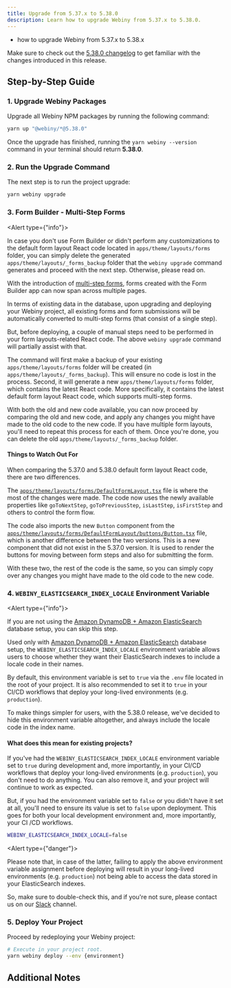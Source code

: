 ```yaml
---
title: Upgrade from 5.37.x to 5.38.0
description: Learn how to upgrade Webiny from 5.37.x to 5.38.0.
---
```



<Alert type="success" title="What you’ll learn">

- how to upgrade Webiny from 5.37.x to 5.38.x

</Alert>

<Alert type="info">

Make sure to check out the [5.38.0 changelog](/docs/{version}/release-notes/5.38.0/changelog) to get familiar with the changes introduced in this
release.

</Alert>

## Step-by-Step Guide

### 1. Upgrade Webiny Packages

Upgrade all Webiny NPM packages by running the following command:

```bash
yarn up "@webiny/*@5.38.0"
```

Once the upgrade has finished, running the `yarn webiny --version` command in your terminal should return **5.38.0**.

### 2. Run the Upgrade Command

The next step is to run the project upgrade:

```bash
yarn webiny upgrade
```

### 3. Form Builder - Multi-Step Forms

<Alert type={"info"}>

  In case you don't use Form Builder or didn't perform any customizations to the default form layout React code located in `apps/theme/layouts/forms` folder, you can simply delete the generated `apps/theme/layouts/_forms_backup` folder that the `webiny upgrade` command generates and proceed with the next step. Otherwise, please read on.

</Alert>

With the introduction of [multi-step forms](/docs/release-notes/5.38.0/changelog#multi-step-forms), forms created with the Form Builder app can now span across multiple pages.

In terms of existing data in the database, upon upgrading and deploying your Webiny project, all existing forms and form submissions will be automatically converted to multi-step forms (that consist of a single step).

But, before deploying, a couple of manual steps need to be performed in your form layouts-related React code. The above `webiny upgrade` command will partially assist with that. 

The command will first make a backup of your existing `apps/theme/layouts/forms` folder will be created (in `apps/theme/layouts/_forms_backup`). This will ensure no code is lost in the process. Second, it will generate a new `apps/theme/layouts/forms` folder, which contains the latest React code. More specifically, it contains the latest default form layout React code, which supports multi-step forms.

With both the old and new code available, you can now proceed by comparing the old and new code, and apply any changes you might have made to the old code to the new code. If you have multiple form layouts, you'll need to repeat this process for each of them. Once you're done, you can delete the old `apps/theme/layouts/_forms_backup` folder.

#### Things to Watch Out For

When comparing the 5.37.0 and 5.38.0 default form layout React code, there are two differences.

The [`apps/theme/layouts/forms/DefaultFormLayout.tsx`](https://github.com/webiny/webiny-js/blob/next/packages/cwp-template-aws/template/common/apps/theme/layouts/forms/DefaultFormLayout.tsx) file is where the most of the changes were made. The code now uses the newly available properties like `goToNextStep`, `goToPreviousStep`, `isLastStep`, `isFirstStep` and others to control the form flow.

The code also imports the new `Button` component from the [`apps/theme/layouts/forms/DefaultFormLayout/buttons/Button.tsx`](https://github.com/webiny/webiny-js/blob/next/packages/cwp-template-aws/template/common/apps/theme/layouts/forms/DefaultFormLayout/buttons/Button.tsx) file, which is another difference between the two versions. This is a new component that did not exist in the 5.37.0 version. It is used to render the buttons for moving between form steps and also for submitting the form.

With these two, the rest of the code is the same, so you can simply copy over any changes you might have made to the old code to the new code. 

### 4. `WEBINY_ELASTICSEARCH_INDEX_LOCALE` Environment Variable

<Alert type={"info"}>

  If you are not using the [Amazon DynamoDB + Amazon ElasticSearch](docs/architecture/introduction#different-database-setups) database setup, you can skip this step.

</Alert>

Used only with [Amazon DynamoDB + Amazon ElasticSearch](docs/architecture/introduction#different-database-setups) database setup, the `WEBINY_ELASTICSEARCH_INDEX_LOCALE` environment variable allows users to choose whether they want their ElasticSearch indexes to include a locale code in their names. 

By default, this environment variable is set to `true` via the `.env` file located in the root of your project. It is also recommended to set it to `true` in your CI/CD workflows that deploy your long-lived environments (e.g. `production`). 

To make things simpler for users, with the 5.38.0 release, we've decided to hide this environment variable altogether, and always include the locale code in the index name.

#### What does this mean for existing projects?

If you've had the `WEBINY_ELASTICSEARCH_INDEX_LOCALE` environment variable set to `true` during development and, more importantly, in your CI/CD workflows that deploy your long-lived environments (e.g. `production`), you don't need to do anything. You can also remove it, and your project will continue to work as expected. 

But, if you had the environment variable set to `false` or you didn't have it set at all, you'll need to ensure its value is set to `false` upon deployment. This goes for both your local development environment and, more importantly, your CI /CD workflows.

```bash
WEBINY_ELASTICSEARCH_INDEX_LOCALE=false
```

<Alert type={"danger"}>

  Please note that, in case of the latter, failing to apply the above environment variable assignment before deploying will result in your long-lived environments (e.g. `production`) not being able to access the data stored in your ElasticSearch indexes.

  So, make sure to double-check this, and if you're not sure, please contact us on our [Slack](https://www.webiny.com/slack) channel.

</Alert>

### 5. Deploy Your Project

Proceed by redeploying your Webiny project:

```bash
# Execute in your project root.
yarn webiny deploy --env {environment}
```

<AdditionalNotes />

## Additional Notes

